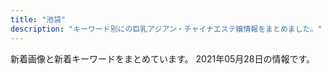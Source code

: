 ```yaml
---
title: "池袋"
description: "キーワード別にの巨乳アジアン・チャイナエステ嬢情報をまとめました。"
---
```


新着画像と新着キーワードをまとめています。
2021年05月28日の情報です。

<DmmAffiliateIns />
<KeywordTable
  shops={
    [
    {
        "keywords": {},
        "station": "JR\u6c60\u888b\u99c5\u897f\u53e3",
        "url": "http://mangetsudou.tyo.cm/",
        "img_links": [],
        "name": "\u6e80\u6708\u5802"
    },
    {
        "url": "https://koi-tenshi.tyo.cm/",
        "name": "\u604b\u306e\u5929\u4f7f",
        "station": "JR\u6c60\u888b\u99c5\u897f\u53e3(\u5317)",
        "img_links": [
            "https://koi-tenshi.tyo.cm/images/sp_ico02.png",
            "https://koi-tenshi.tyo.cm/images/header_open.png",
            "https://koi-tenshi.tyo.cm/images/header_mail.png",
            "https://koi-tenshi.tyo.cm/images/sp_ico03.png",
            "https://koi-tenshi.tyo.cm/photos/sites/8/2021/04/2021042906175895.jpg",
            "https://koi-tenshi.tyo.cm/photos/sites/8/2021/04/2021042906214275.jpg",
            "https://koi-tenshi.tyo.cm/images/sp_tel.png",
            "https://koi-tenshi.tyo.cm/images/sp_ico04.png",
            "https://koi-tenshi.tyo.cm/photos/sites/8/2021/04/2021042906171256.jpg",
            "https://koi-tenshi.tyo.cm/images/sp_ico01.png",
            "https://koi-tenshi.tyo.cm/images/sp_ico05.png",
            "https://koi-tenshi.tyo.cm/photos/sites/8/2021/04/2021042906173487.jpg",
            "https://koi-tenshi.tyo.cm/images/header_tel.png",
            "https://koi-tenshi.tyo.cm/images/info.jpg",
            "https://koi-tenshi.tyo.cm/images/end.png",
            "https://koi-tenshi.tyo.cm/images/sp_ico06.png",
            "https://koi-tenshi.tyo.cm/images/sp_header.png"
        ],
        "keywords": {
            "85": 1,
            "C": 12,
            "D": 4,
            "86": 2,
            "88": 1
        }
    },
    {
        "keywords": {
            "86": 30,
            "D": 26,
            "84": 52,
            "85": 15,
            "C": 63
        },
        "station": "JR\u6c60\u888b\u99c5\u6771\u53e3",
        "img_links": [
            "http://ccgirl.work/staff/ai1.jpg",
            "http://www.ccgirl.work/staff/kayuri3.jpg",
            "http://ccgirl.work/img/icon/new.jpg",
            "http://www.ccgirl.work/img/s/s_qa.png",
            "http://www.ccgirl.work/staff/kayuri2.jpg",
            "http://ccgirl.work/staff/riri2.jpg",
            "http://www.ccgirl.work/img/contentsbottom.png",
            "http://ccgirl.work/staff/koko2.jpg",
            "http://www.ccgirl.work/staff/koko1.jpg",
            "http://www.ccgirl.work/staff/aya3.jpg",
            "http://www.ccgirl.work/staff/kayuri1.jpg",
            "http://ccgirl.work/staff/ai3.jpg",
            "http://www.ccgirl.work/staff/aya1.jpg",
            "http://ccgirl.work/img/interior.jpg",
            "http://www.ccgirl.work/staff/aya2.jpg",
            "http://ccgirl.work/staff/hana1.jpg",
            "http://ccgirl.work/staff/koko1.jpg",
            "http://ccgirl.work/staff/aya1.jpg",
            "http://ccgirl.work/img/s/s_qa.png",
            "http://ccgirl.work/img/bana02.jpg",
            "http://www.ccgirl.work/staff/koko2.jpg",
            "http://ccgirl.work/staff/ai2.jpg",
            "http://www.ccgirl.work/staff/riri1.jpg",
            "http://www.ccgirl.work/staff/ai1.jpg",
            "http://ccgirl.work/staff/aya2.jpg",
            "http://ccgirl.work/staff/kayuri1.jpg",
            "http://www.ccgirl.work/img/bana02.jpg",
            "http://www.ccgirl.work/img/icon/new.jpg",
            "http://www.ccgirl.work/staff/ai2.jpg",
            "http://www.ccgirl.work/staff/ai3.jpg",
            "http://www.ccgirl.work/staff/hana1.jpg",
            "http://ccgirl.work/staff/kayuri3.jpg",
            "http://ccgirl.work/img/contentsbottom.png",
            "http://ccgirl.work/staff/riri1.jpg",
            "http://ccgirl.work/staff/kayuri2.jpg",
            "http://ccgirl.work/img/bana03.jpg",
            "http://ccgirl.work/staff/aya3.jpg",
            "http://www.ccgirl.work/img/bana03.jpg"
        ],
        "name": "\u73ca\u745a\u6d77\u5cb8",
        "url": "http://ccgirl.work/"
    },
    {
        "keywords": {
            "C": 33,
            "87": 8,
            "86": 20,
            "D": 11,
            "E": 3
        },
        "url": "http://www.yurari-massage.work/",
        "name": "\u3086\u3089\u308a",
        "img_links": [
            "http://www.yurari-massage.work/img/st027.jpg",
            "http://www.yurari-massage.work/img/sta22.jpg",
            "http://www.yurari-massage.work/img/m6.jpg",
            "http://www.yurari-massage.work/img/m20.jpg",
            "http://www.yurari-massage.work/img/st28.jpg",
            "http://www.yurari-massage.work/img/st11.jpg",
            "http://www.yurari-massage.work/img/m4.jpg",
            "http://www.yurari-massage.work/img/sta29.jpg",
            "http://www.yurari-massage.work/img/st026.jpg",
            "http://www.yurari-massage.work/img/m5.jpg",
            "http://www.yurari-massage.work/img/st21.jpg",
            "http://www.yurari-massage.work/img/sta28.jpg",
            "http://www.yurari-massage.work/img/mobile.png",
            "http://www.yurari-massage.work/img/st26.jpg",
            "http://www.yurari-massage.work/img/nos.jpg",
            "http://www.yurari-massage.work/img/st017.jpg",
            "http://www.yurari-massage.work/img/m10.jpg",
            "http://www.yurari-massage.work/img/st25.jpg",
            "http://www.yurari-massage.work/img/m50.jpg",
            "http://www.yurari-massage.work/img/st07.jpg",
            "http://www.yurari-massage.work/img/st17.jpg",
            "http://www.yurari-massage.work/img/head.jpg",
            "http://www.yurari-massage.work/img/m60.jpg",
            "http://www.yurari-massage.work/img/m40.jpg",
            "http://www.yurari-massage.work/img/st19.jpg",
            "http://www.yurari-massage.work/img/st27.jpg",
            "http://www.yurari-massage.work/img/m1.jpg",
            "http://www.yurari-massage.work/img/st4.jpg",
            "http://www.yurari-massage.work/img/campian.jpg",
            "http://www.yurari-massage.work/img/sta27.jpg",
            "http://www.yurari-massage.work/img/sta25.jpg",
            "http://www.yurari-massage.work/img/st29.jpg",
            "http://www.yurari-massage.work/img/m2.jpg",
            "http://www.yurari-massage.work/img/m30.jpg",
            "http://www.yurari-massage.work/img/sta21.jpg",
            "http://www.yurari-massage.work/img/sta26.jpg",
            "http://www.yurari-massage.work/img/r9.jpg",
            "http://www.yurari-massage.work/img/st7.jpg",
            "http://www.yurari-massage.work/img/st021.jpg",
            "http://www.yurari-massage.work/img/m3.jpg",
            "http://www.yurari-massage.work/img/sta7.jpg",
            "http://www.yurari-massage.work/img/st22.jpg",
            "http://www.yurari-massage.work/img/st022.jpg",
            "http://www.yurari-massage.work/img/sta4.jpg"
        ],
        "station": "JR\u6c60\u888b\u99c5\u897f\u53e3(\u5317)"
    },
    {
        "img_links": [
            "http://new-paradise.net/images/a2.jpg",
            "http://new-paradise.net/images/itigo.jpg",
            "http://new-paradise.net/images/a7.jpg",
            "http://new-paradise.net/images/a1.jpg",
            "http://new-paradise.net/images/a3.jpg",
            "http://new-paradise.net/images/flash1.jpg",
            "http://new-paradise.net/images/misaki01.jpg",
            "http://new-paradise.net/images/r3.jpg",
            "http://new-paradise.net/images/a5.jpg",
            "http://new-paradise.net/images/kanna02.jpg",
            "http://new-paradise.net/images/honoka.jpg",
            "http://new-paradise.net/images/kiki.jpg",
            "http://new-paradise.net/images/up.png",
            "http://new-paradise.net/images/kiki02.jpg",
            "http://new-paradise.net/images/down.png",
            "http://new-paradise.net/images/zi_staff.png",
            "http://new-paradise.net/images/a4.jpg",
            "http://new-paradise.net/images/g0.jpg",
            "http://new-paradise.net/images/misaki02.jpg",
            "http://new-paradise.net/images/mobile.png",
            "http://new-paradise.net/images/a6.jpg",
            "http://new-paradise.net/images/noa.jpg",
            "http://new-paradise.net/images/info.jpg"
        ],
        "keywords": {},
        "name": "\u5fc3\u30d1\u30e9\u30c0\u30a4\u30b9",
        "url": "http://new-paradise.net/",
        "station": "JR\u6c60\u888b\u99c5\u897f\u53e3"
    },
    {
        "url": "https://www.relax-es.net/",
        "img_links": [
            "https://www.relax-es.net/img/bana07.jpg",
            "https://www.relax-es.net/w90-p90/img/uploadfile/imgpc01608535716.jpg",
            "https://www.relax-es.net/img/uploadfile/imgpc01601602890.jpg",
            "https://www.relax-es.net/img/bana04.jpg",
            "https://www.relax-es.net/w160-p400/img/uploadfile/imgpc01601602403.jpg",
            "https://www.relax-es.net/img/num1.png",
            "https://www.relax-es.net/w160-p400/img/uploadfile/imgpc01601942092.jpg",
            "https://www.relax-es.net/img/uploadfile/imgpc01601602676.jpg",
            "https://www.relax-es.net/img/num5.png",
            "https://www.relax-es.net/w160-p400/img/uploadfile/imgpc01601602269.jpg",
            "https://www.relax-es.net/w90-p90/img/uploadfile/imgpc01608535826.jpg",
            "https://www.relax-es.net/w200-p300/img/uploadfile/imgpc01601602676.jpg",
            "https://www.relax-es.net/img/uploadfile/imgpc01601602761.jpg",
            "https://www.relax-es.net/w160-p400/img/uploadfile/imgpc01601602326.jpg",
            "https://www.relax-es.net/w160-p400/img/uploadfile/imgpc01601602443.jpg",
            "https://www.relax-es.net/w160-p400/img/uploadfile/imgpc01601602761.jpg",
            "https://www.relax-es.net/w90-p90/img/uploadfile/imgpc01601602890.jpg",
            "https://www.relax-es.net/w160-p400/img/uploadfile/imgpc01608535716.jpg",
            "https://www.relax-es.net/w160-p400/img/uploadfile/imgpc01601602970.jpg",
            "https://www.relax-es.net/img/bana02.jpg",
            "https://www.relax-es.net/w160-p400/img/uploadfile/imgpc01601602676.jpg",
            "https://www.relax-es.net/w200-p300/img/uploadfile/imgpc01601601975.jpg",
            "https://www.relax-es.net/img/uploadfile/imgpc01601942105.jpg",
            "https://www.relax-es.net/w200-p300/img/uploadfile/imgpc01601602403.jpg",
            "https://www.relax-es.net/w200-p300/img/uploadfile/imgpc01601942165.jpg",
            "https://www.relax-es.net/img/uploadfile/imgpc01601602970.jpg",
            "https://www.relax-es.net/img/companioncoment.png",
            "https://www.relax-es.net/w90-p90/img/uploadfile/imgpc01601603008.jpg",
            "https://www.relax-es.net/w90-p90/img/uploadfile/imgpc01608535915.jpg",
            "https://www.relax-es.net/w160-p400/img/uploadfile/imgpc01601942123.jpg",
            "https://www.relax-es.net/w90-p90/img/uploadfile/imgpc01601942105.jpg",
            "https://www.relax-es.net/w160-p400/img/uploadfile/imgpc01608535783.jpg",
            "https://www.relax-es.net/w200-p300/img/uploadfile/imgpc01601942105.jpg",
            "https://www.relax-es.net/w300-p200/img/uploadfile/imgpc01601602761.jpg",
            "https://www.relax-es.net/w160-p400/img/uploadfile/imgpc01601942105.jpg",
            "https://www.relax-es.net/img/uploadfile/imgpc01601601781.jpg",
            "https://www.relax-es.net/w160-p400/img/uploadfile/imgpc01601602890.jpg",
            "https://www.relax-es.net/w160-p400/img/uploadfile/imgpc01601602016.jpg",
            "https://www.relax-es.net/img/syscard.png",
            "https://www.relax-es.net/w90-p90/img/uploadfile/imgpc01601942165.jpg",
            "https://www.relax-es.net/img/area.jpg",
            "https://www.relax-es.net/img/uploadfile/imgpc01601942165.jpg",
            "https://www.relax-es.net/w160-p400/img/uploadfile/imgpc01601603008.jpg",
            "https://www.relax-es.net/w160-p400/img/uploadfile/imgpc01608535915.jpg",
            "https://www.relax-es.net/img/uploadfile/img_1601600792.jpg",
            "https://www.relax-es.net/w90-p90/img/uploadfile/imgpc01601602676.jpg",
            "https://www.relax-es.net/img/uploadfile/img_1601600707.jpg",
            "https://www.relax-es.net/w90-p90/img/uploadfile/imgpc01601602443.jpg",
            "https://www.relax-es.net/img/num4.png",
            "https://www.relax-es.net/w160-p400/img/uploadfile/imgpc01601601781.jpg",
            "https://www.relax-es.net/img/icon/new.png",
            "https://www.relax-es.net/w90-p90/img/uploadfile/imgpc01608535783.jpg",
            "https://www.relax-es.net/img/bana05.jpg",
            "https://www.relax-es.net/img/uploadfile/imgpc01608535783.jpg",
            "https://www.relax-es.net/img/bana03.jpg",
            "https://www.relax-es.net/img/num2.png",
            "https://www.relax-es.net/img/bana10.jpg",
            "https://www.relax-es.net/img/uploadfile/imgpc01608535716.jpg",
            "https://www.relax-es.net/w160-p400/img/uploadfile/imgpc01608535826.jpg",
            "https://www.relax-es.net/w90-p90/img/uploadfile/imgpc01601602970.jpg",
            "https://www.relax-es.net/w200-p300/img/uploadfile/imgpc01601942092.jpg",
            "https://www.relax-es.net/img/uploadfile/imgpc01601602326.jpg",
            "https://www.relax-es.net/img/uploadfile/imgpc01601602443.jpg",
            "https://www.relax-es.net/img/uploadfile/imgpc01601601975.jpg",
            "https://www.relax-es.net/w160-p400/img/uploadfile/imgpc01601942165.jpg",
            "https://www.relax-es.net/img/uploadfile/imgpc01601602403.jpg",
            "https://www.relax-es.net/img/bana01.jpg",
            "https://www.relax-es.net/img/num3.png",
            "https://www.relax-es.net/img/uploadfile/imgpc01601942092.jpg",
            "https://www.relax-es.net/img/uploadfile/imgpc01601942123.jpg",
            "https://www.relax-es.net/w160-p400/img/uploadfile/imgpc01601942142.jpg",
            "https://www.relax-es.net/w160-p400/img/uploadfile/imgpc01601602188.jpg",
            "https://www.relax-es.net/w300-p200/img/uploadfile/imgpc01601603008.jpg",
            "https://www.relax-es.net/img/uploadfile/imgpc01601603008.jpg",
            "https://www.relax-es.net/img/uploadfile/1601603998.png",
            "https://www.relax-es.net/w160-p400/img/uploadfile/imgpc01601601975.jpg",
            "https://www.relax-es.net/img/kantan.jpg",
            "https://www.relax-es.net/w90-p90/img/uploadfile/imgpc01601942092.jpg",
            "https://www.relax-es.net/w200-p300/img/uploadfile/imgpc01601602890.jpg",
            "https://www.relax-es.net/w200-p300/img/uploadfile/imgpc01601602326.jpg",
            "https://www.relax-es.net/img/uploadfile/imgpc01601602269.jpg",
            "https://www.relax-es.net/img/uploadfile/imgpc01601602188.jpg"
        ],
        "station": "JR\u6c60\u888b\u99c5\u897f\u53e3(\u5317)",
        "name": "New RELAX TIME",
        "keywords": {
            "C": 32,
            "87": 28,
            "89": 62,
            "D": 60,
            "E": 71,
            "90": 12,
            "F": 37,
            "88": 68
        }
    },
    {
        "url": "http://esthe-treat.com/",
        "keywords": {},
        "station": "JR\u6c60\u888b\u99c5\u897f\u53e3",
        "img_links": [
            "http://esthe-treat.com/img/sysetc.png",
            "http://esthe-treat.com/img/botton.jpg",
            "http://esthe-treat.com/img/cam.jpg",
            "http://esthe-treat.com/img/add.jpg",
            "http://esthe-treat.com/img/adrs.jpg",
            "http://esthe-treat.com/img/t-s.jpg",
            "http://esthe-treat.com/img/tit.jpg",
            "http://esthe-treat.com/img/info.jpg",
            "http://esthe-treat.com/img/sys2.png",
            "http://esthe-treat.com/staff/miki/01.jpg",
            "http://esthe-treat.com/staff/ami/01.jpg",
            "http://esthe-treat.com/staff/rena/01.jpg",
            "http://esthe-treat.com/img/tel.jpg",
            "http://esthe-treat.com/img/pic.jpg",
            "http://esthe-treat.com/img/pc.jpg",
            "http://esthe-treat.com/img/t-a.jpg",
            "http://esthe-treat.com/staff/natumi/01.jpg",
            "http://esthe-treat.com/staff/yuyu/01.jpg",
            "http://esthe-treat.com/img/t-t.jpg",
            "http://esthe-treat.com/img/t-o.jpg",
            "http://esthe-treat.com/img/sys1.png",
            "http://esthe-treat.com/img/t-r.jpg"
        ],
        "name": "\u53f0\u6e7e\u5e78\u904b\u30ea\u30e9\u30af\u30bc\u30fc\u30b7\u30e7\u30f3"
    },
    {
        "img_links": [
            "http://salon-arm.com/staff/rika/01mb.jpg",
            "http://salon-arm.com/img/ttl_line.png",
            "http://salon-arm.com/staff/yuuka/01.jpg",
            "http://salon-arm.com/img/att.jpg",
            "http://salon-arm.com/i/files/homeimg.jpg",
            "http://salon-arm.com/staff/rika/01.jpg",
            "http://salon-arm.com/pic/top.png",
            "http://salon-arm.com/img/ttl_staff.png",
            "http://salon-arm.com/staff/reina/01.jpg",
            "http://salon-arm.com/staff/mai/01.jpg",
            "http://salon-arm.com/staff/nana/01mb.jpg",
            "http://salon-arm.com/staff/ringo/01.jpg",
            "http://salon-arm.com/staff/saya/01mb.jpg",
            "http://salon-arm.com/img/ttl_tnew.png",
            "http://salon-arm.com/staff/emi/01.jpg",
            "http://salon-arm.com/staff/nana/01.jpg",
            "http://salon-arm.com/staff/emi/01mb.jpg",
            "http://salon-arm.com/staff/ichigo/01.jpg",
            "http://salon-arm.com/staff/ichigo/01mb.jpg",
            "http://salon-arm.com/staff/ai/01mb.jpg",
            "http://salon-arm.com/staff/reina/01mb.jpg",
            "http://salon-arm.com/staff/ringo/01mb.jpg",
            "http://salon-arm.com/img/ttl_concept.png",
            "http://salon-arm.com/staff/saya/01.jpg",
            "http://salon-arm.com/staff/kaori/01mb.jpg",
            "http://salon-arm.com/staff/midori/01mb.jpg",
            "http://salon-arm.com/staff/mai/01mb.jpg",
            "http://salon-arm.com/staff/kaori/01.jpg",
            "http://salon-arm.com/staff/midori/01.jpg",
            "http://salon-arm.com/staff/ai/01.jpg",
            "http://salon-arm.com/staff/yuuka/01mb.jpg",
            "http://salon-arm.com/img/ttl_mobile.png",
            "http://salon-arm.com/pic/head.png"
        ],
        "keywords": {
            "C": 21
        },
        "station": "JR\u6c60\u888b\u99c5\u897f\u53e3",
        "name": "\u30a2\u30ed\u30de\u30ed\u30de\u30f3\u30b9",
        "url": "http://salon-arm.com/"
    },
    {
        "station": "JR\u6c60\u888b\u99c5\u897f\u53e3",
        "name": "MONA\u30fbLIZA \u30e2\u30ca\u30fb\u30ea\u30b6",
        "keywords": {
            "C": 8
        },
        "url": "http://monaliza.xyz/",
        "img_links": [
            "http://monaliza.xyz/images/gallery_image01b.jpg",
            "http://monaliza.xyz/images/g4.jpg",
            "http://monaliza.xyz/images/index_c3.jpg",
            "http://monaliza.xyz/images/r02.jpg",
            "http://monaliza.xyz/images/top.jpg",
            "http://monaliza.xyz/images/r04.jpg",
            "http://monaliza.xyz/images/aoyi.jpg",
            "http://monaliza.xyz/images/g6.jpg",
            "http://monaliza.xyz/images/index_c1.jpg",
            "http://monaliza.xyz/images/g7.jpg",
            "http://monaliza.xyz/images/mobile.jpg",
            "http://monaliza.xyz/images/r01.jpg",
            "http://monaliza.xyz/images/r03.jpg",
            "http://monaliza.xyz/images/yuki.jpg",
            "http://monaliza.xyz/images/index_c2.jpg"
        ]
    },
    {
        "url": "http://www.coco-8.jp/",
        "keywords": {
            "86": 2,
            "88": 1,
            "90": 1
        },
        "name": "CoCo8 \u30b3\u30b3\u30a8\u30a4\u30c8",
        "img_links": [
            "http://www.coco-8.jp/_src/36746331/lineline.png",
            "http://www.coco-8.jp/_src/36741673/3.jpg",
            "http://www.coco-8.jp/_src/37791754/smartselect_20191212-140919_wechat.jpg",
            "http://www.coco-8.jp/_src/36746346/maya.jpg",
            "http://www.coco-8.jp/_src/36742630/b.png",
            "http://www.coco-8.jp/_src/36742462/5.jpg",
            "http://www.coco-8.jp/_src/54960396/wechatimg955.jpg",
            "http://www.coco-8.jp/_src/36746732/road2.png",
            "http://www.coco-8.jp/_src/36746644/lineline.png",
            "http://www.coco-8.jp/_src/36741672/4.jpg",
            "http://www.coco-8.jp/_src/36813493/cam2.jpg",
            "http://www.coco-8.jp/_src/36742640/b.png",
            "http://www.coco-8.jp/_src/36746642/risa.jpg",
            "http://www.coco-8.jp/_src/36742780/s3.jpg",
            "http://www.coco-8.jp/_src/36746351/lineline.png",
            "http://www.coco-8.jp/_src/36742644/sayuri.jpg",
            "http://www.coco-8.jp/_src/36742638/b.png",
            "http://www.coco-8.jp/_src/36742655/down.png",
            "http://www.coco-8.jp/_src/36746692/g3.jpg",
            "http://www.coco-8.jp/_src/36746702/g6.jpg",
            "http://www.coco-8.jp/_src/36742460/3.jpg",
            "http://www.coco-8.jp/_src/36745880/pic2.jpg",
            "http://www.coco-8.jp/_src/36741670/1.jpg",
            "http://www.coco-8.jp/_src/36741674/5.jpg",
            "http://www.coco-8.jp/_src/36741636/5.jpg",
            "http://www.coco-8.jp/_src/37791789/lineline.png",
            "http://www.coco-8.jp/_src/36741639/2.jpg",
            "http://www.coco-8.jp/_src/49977665/wechatimg437_20201113100952153.jpg",
            "http://www.coco-8.jp/_src/49632559/wechatimg336_20201102105038881.jpg",
            "http://www.coco-8.jp/_src/36741637/3.jpg",
            "http://www.coco-8.jp/_src/36741638/4.jpg",
            "http://www.coco-8.jp/_src/54960364/wechatimg955.jpg",
            "http://www.coco-8.jp/_src/36712010/sayuri.jpg",
            "http://www.coco-8.jp/_src/49977786/wechatimg336_20201102105038881.jpg",
            "http://www.coco-8.jp/_src/36746380/aki.jpg",
            "http://www.coco-8.jp/_src/36746398/mei1.jpg",
            "http://www.coco-8.jp/_src/36746635/iwa1.jpg",
            "http://www.coco-8.jp/_src/36746641/risa.jpg",
            "http://www.coco-8.jp/_src/36742642/b.png",
            "http://www.coco-8.jp/_src/36741640/1.jpg",
            "http://www.coco-8.jp/_src/36820891/cam3.png",
            "http://www.coco-8.jp/_src/36743040/s5.jpg",
            "http://www.coco-8.jp/_src/55662797/img20210426142633666355.png",
            "http://www.coco-8.jp/_src/36746397/mei1.jpg",
            "http://www.coco-8.jp/_src/36742714/s2.jpg",
            "http://www.coco-8.jp/_src/36741678/down.png",
            "http://www.coco-8.jp/_src/54960393/wechatimg955.jpg",
            "http://www.coco-8.jp/_src/49977785/wechatimg336_20201102105038881.jpg",
            "http://www.coco-8.jp/_src/36746633/lineline.png",
            "http://www.coco-8.jp/_src/54960394/lineline.png",
            "http://www.coco-8.jp/_src/54960397/wechatimg955.jpg",
            "http://www.coco-8.jp/_src/36746320/sayuri.jpg",
            "http://www.coco-8.jp/_src/36813492/cam2.jpg",
            "http://www.coco-8.jp/_src/36746704/g5.png",
            "http://www.coco-8.jp/_src/36746636/iwa1.jpg",
            "http://www.coco-8.jp/_src/36742458/1.jpg",
            "http://www.coco-8.jp/_src/49632727/wechatimg336_20201102105038881.jpg",
            "http://www.coco-8.jp/_src/36746682/g.jpg",
            "http://www.coco-8.jp/_src/36746688/g2.jpg",
            "http://www.coco-8.jp/_src/37791774/wechatimg437_20201113100952153.jpg",
            "http://www.coco-8.jp/_src/36746395/lineline.png",
            "http://www.coco-8.jp/_src/36746639/lineline.png",
            "http://www.coco-8.jp/_src/49977789/lineline.png",
            "http://www.coco-8.jp/_src/36742636/b.png",
            "http://www.coco-8.jp/_src/36742461/4.jpg",
            "http://www.coco-8.jp/_src/36820892/cam3.png",
            "http://www.coco-8.jp/_src/37791773/wechatimg437_20201113100952153.jpg",
            "http://www.coco-8.jp/_src/36741671/2.jpg",
            "http://www.coco-8.jp/_src/36742658/s1.jpg",
            "http://www.coco-8.jp/_src/36746379/aki.jpg",
            "http://www.coco-8.jp/_src/36742791/s4.jpg",
            "http://www.coco-8.jp/_src/36746714/b.png",
            "http://www.coco-8.jp/_src/49977773/wechatimg437_20201113100952153.jpg",
            "http://www.coco-8.jp/_src/36746345/maya.jpg",
            "http://www.coco-8.jp/_src/36742459/2.jpg",
            "http://www.coco-8.jp/_src/36745876/pic1.jpg"
        ],
        "station": "JR\u6c60\u888b\u99c5\u897f\u53e3"
    },
    {
        "name": "Primore \uff5e\u30d7\u30ea\u30e2\u30a2\uff5e",
        "url": "http://primore.jpest.net/",
        "station": "JR\u6c60\u888b\u99c5\u6771\u53e3",
        "keywords": {},
        "img_links": [
            "http://primore.jpest.net/uploads//sites/9/2020/06/02.jpg",
            "http://primore.jpest.net/uploads//sites/9/2020/06/top1-3.png",
            "http://primore.jpest.net/uploads//sites/9/2020/06/r2.jpg",
            "http://primore.jpest.net/uploads//sites/9/2021/04/2.jpg",
            "http://primore.jpest.net/uploads//sites/9/2020/06/top-2.png",
            "http://primore.jpest.net/uploads//sites/9/2020/06/s2.jpg",
            "http://primore.jpest.net/uploads//sites/9/2020/06/r4.jpg",
            "http://primore.jpest.net/uploads//sites/9/2020/06/01.jpg",
            "http://primore.jpest.net/uploads//sites/9/2020/06/s1.jpg",
            "http://primore.jpest.net/uploads//sites/9/2020/06/r1.jpg",
            "http://primore.jpest.net/uploads//sites/9/2021/04/3.jpg",
            "http://primore.jpest.net/uploads//sites/9/2020/06/4.jpg",
            "http://primore.jpest.net/uploads//sites/9/2020/06/r3.jpg",
            "http://primore.jpest.net/uploads//sites/9/2020/06/aroma1.jpg",
            "http://primore.jpest.net/uploads//sites/9/2020/06/s4.jpg",
            "http://primore.jpest.net/uploads//sites/9/2020/06/s3.jpg",
            "http://primore.jpest.net/uploads//sites/9/2021/04/1.jpg",
            "http://primore.jpest.net/uploads//sites/9/2020/06/r5.jpg",
            "http://primore.jpest.net/uploads//sites/9/2020/06/aroma2.jpg"
        ]
    },
    {
        "url": "http://es-manzokudou.com/",
        "keywords": {
            "88": 2,
            "86": 7,
            "C": 10,
            "87": 8,
            "84": 1,
            "D": 7
        },
        "station": "JR\u6c60\u888b\u99c5\u6771\u53e3",
        "img_links": [
            "http://es-manzokudou.com/images/index_29.jpg",
            "http://es-manzokudou.com/uploads/c92c85411d427aeda4e82379f413bfc5.jpg",
            "http://es-manzokudou.com/uploads/6eeb47bf176bb33d310cc4b85e6877cd.jpg",
            "http://es-manzokudou.com/images/index_22.jpg",
            "http://es-manzokudou.com/uploads/b7f36d45469210b381ecb79a0e05a347.jpg",
            "http://www.cmfm2.jp/images/over_thumb_l.png",
            "http://es-manzokudou.com/uploads/e0558d7d118d3983ed620237423a6a17.jpg",
            "http://es-manzokudou.com/images/index_31.jpg",
            "http://es-manzokudou.com/uploads/7284e4ffc051cbb8c074a8c30390ce68.jpg",
            "http://es-manzokudou.com/images/index_28.jpg",
            "http://es-manzokudou.com/images/service_10.jpg",
            "http://es-manzokudou.com/uploads/4a9bc6863322924a09070162269c7415.jpg",
            "http://es-manzokudou.com/images/index_16.jpg",
            "http://es-manzokudou.com/uploads/0796672f7c59948334658998a3c55cdb.jpg",
            "http://es-manzokudou.com/uploads/de54f16df04e0df8ae07ab990b8c9fd2.jpg",
            "http://es-manzokudou.com/uploads/0d826c16062de1388c242e2f77eb7cd6.jpg",
            "http://es-manzokudou.com/uploads/efbc511fca65f9baeae51ee52426cc0e.jpg",
            "http://es-manzokudou.com/images/girls_11.jpg",
            "http://es-manzokudou.com/images/index_08.jpg",
            "http://es-manzokudou.com/images/index_07.jpg",
            "http://es-manzokudou.com/uploads/356177edff3d3b7efc4a77022debc8aa.jpg",
            "http://es-manzokudou.com/uploads/209ba11412c2c128b5dfbdb8cfef6faa.jpg",
            "http://es-manzokudou.com/uploads/200f500725d3f15233d981ad9b5e6b9a.jpg",
            "http://es-manzokudou.com/images/info_04.png",
            "http://es-manzokudou.com/uploads/88aa8f906b0332cb40ad4429c8e7b758.jpg",
            "http://es-manzokudou.com/images/index_05.jpg",
            "http://es-manzokudou.com/images/index_03.jpg",
            "http://es-manzokudou.com/images/index_11.jpg",
            "http://es-manzokudou.com/uploads/33e3f16ac4ad0cce4991bcbf73f4ed57.jpg",
            "http://es-manzokudou.com/uploads/36735dc9d436a790f344c57635a3a44f.jpg",
            "http://es-manzokudou.com/images/interior_10.jpg",
            "http://es-manzokudou.com/images/info_09.png",
            "http://es-manzokudou.com/uploads/13ab049cc45dea80b43d33b6b7108f00.jpg",
            "http://es-manzokudou.com/images/index_23.jpg",
            "http://es-manzokudou.com/images/index_02.jpg",
            "http://es-manzokudou.com/images/service_09.jpg",
            "http://es-manzokudou.com/images/girls_09.jpg",
            "http://es-manzokudou.com/images/index_06.jpg",
            "http://es-manzokudou.com/uploads/1e5aff376576a255098bc7597386a028.jpg",
            "http://es-manzokudou.com/uploads/9f77b9b12f9cf11fcb013974ba368064.jpg",
            "http://es-manzokudou.com/uploads/ce9c20b274548d8d7fc88ffba3feb6b8.jpg",
            "http://es-manzokudou.com/uploads/0b1795e88117182a477ab05f88143541.jpg",
            "http://es-manzokudou.com/uploads/40fc21d31595f51aaf89793b1f68617b.jpg",
            "http://es-manzokudou.com/images/index_13.jpg",
            "http://es-manzokudou.com/uploads/4638ddb6f986a671b148647ba616100a.jpg",
            "http://es-manzokudou.com/uploads/59a8a61377564fb64b48427e84e4243f.jpg",
            "http://es-manzokudou.com/uploads/6d01aeb80d9d599f91829439c8d1cce9.jpg",
            "http://es-manzokudou.com/uploads/c7f77c3ead6ef13dab668a39ed78609c.jpg",
            "http://es-manzokudou.com/images/info_01.png",
            "http://es-manzokudou.com/uploads/e29aa67ee54566513e4e34114bfdc7b9.jpg",
            "http://es-manzokudou.com/uploads/d71f74498ca17396d022ba9a4df966f3.jpg",
            "http://es-manzokudou.com/uploads/848e0db3804d1d3c823537204d67f5aa.jpg",
            "http://es-manzokudou.com/images/link_09.jpg",
            "http://es-manzokudou.com/images/index_01.jpg",
            "http://es-manzokudou.com/uploads/da9811a4171f2ec42d7c9a8567e79d8c.jpg",
            "http://es-manzokudou.com/uploads/d0fdd8f6b16eaf7d5013c7d285fed2e3.jpg",
            "http://es-manzokudou.com/uploads/7b043aa15c9a9920550a2b92ec6be546.jpg",
            "http://es-manzokudou.com/images/index_04.jpg",
            "http://es-manzokudou.com/images/index_21.jpg",
            "http://es-manzokudou.com/images/index_14.jpg",
            "http://es-manzokudou.com/uploads/801bf12e5eb5d7775a0d06c4314059a8.jpg",
            "http://es-manzokudou.com/images/index_24.jpg",
            "http://es-manzokudou.com/images/index_19.jpg",
            "http://es-manzokudou.com/uploads/275d5f397baa63db8424c86d5d6237cf.jpg",
            "http://es-manzokudou.com/images/interior_09.jpg",
            "http://es-manzokudou.com/images/index_27.jpg",
            "http://es-manzokudou.com/images/index_17.jpg",
            "http://es-manzokudou.com/images/index_15.jpg",
            "http://es-manzokudou.com/images/info_02.png",
            "http://es-manzokudou.com/images/info_07.png",
            "http://es-manzokudou.com/uploads/8ec0af3b4889c07ab76ccbed51b2b813.jpg",
            "http://es-manzokudou.com/uploads/62c2e989f1be95fc8e01be85b464d514.jpg",
            "http://es-manzokudou.com/uploads/f66d763bd48ac5f51969e4311ac7af5c.jpg",
            "http://es-manzokudou.com/uploads/8a1fb58d0b110680c2356994ca8efb25.jpg",
            "http://es-manzokudou.com/uploads/dedff2c11ab7aaa841a9cf2747a8406c.jpg",
            "http://es-manzokudou.com/images/index_30.jpg",
            "http://es-manzokudou.com/uploads/d89fe15ae91cbe6757df76651ba2bafb.jpg",
            "http://es-manzokudou.com/images/info_05.png",
            "http://es-manzokudou.com/images/index_09.jpg",
            "http://es-manzokudou.com/uploads/b3126b220ec550d17cf3d4ceaa0d5f91.jpg"
        ],
        "name": "\u6e80\u8db3\u5802"
    },
    {
        "station": "JR\u6c60\u888b\u99c5\u897f\u53e3",
        "name": "For You",
        "keywords": {},
        "url": "http://foryou-est.tokyo/",
        "img_links": [
            "http://foryou-est.tokyo/images/riri.jpg",
            "http://foryou-est.tokyo/images/flash1.jpg",
            "http://foryou-est.tokyo/images/down.png",
            "http://foryou-est.tokyo/images/mobile.png",
            "http://foryou-est.tokyo/images/emi.jpg",
            "http://foryou-est.tokyo/images/yuki.jpg",
            "http://foryou-est.tokyo/images/mika.jpg",
            "http://foryou-est.tokyo/images/ai.jpg",
            "http://foryou-est.tokyo/images/sp02.jpg",
            "http://foryou-est.tokyo/images/sp01.jpg",
            "http://foryou-est.tokyo/images/aya.jpg",
            "http://foryou-est.tokyo/images/zi_staff.png",
            "http://foryou-est.tokyo/images/kina.jpg",
            "http://foryou-est.tokyo/images/up.png",
            "http://foryou-est.tokyo/images/sp03.jpg",
            "http://foryou-est.tokyo/images/yuri.jpg",
            "http://foryou-est.tokyo/images/yumi.jpg"
        ]
    },
    {
        "img_links": [
            "http://koi.este.work/t1.jpg",
            "http://koi.este.work/b_news.png",
            "http://koi.este.work/mens-esthe.png",
            "http://koi.este.work/tennai4.jpg",
            "http://koi.este.work/up_5_3_0.jpg",
            "http://momipara.jp/img/link/momi88.jpg",
            "http://koi.este.work/t3.jpg",
            "http://koi.este.work/tennai3.jpg",
            "http://koi.este.work/b_girl.png",
            "http://koi.este.work/2/uploadimg/1579481243.jpg",
            "http://koi.este.work/2/uploadimg/1601879728.jpg",
            "http://koi.este.work/tennai.png",
            "http://koi.este.work/top.jpg",
            "http://koi.este.work/2/uploadimg/1565558725.jpg",
            "http://koi.este.work/tennai2.jpg",
            "http://koi.este.work/2/uploadimg/1577672563.jpg"
        ],
        "name": "\u604b",
        "station": "JR\u6c60\u888b\u99c5\u897f\u53e3",
        "url": "http://koi.este.work/",
        "keywords": {
            "86": 6,
            "85": 6,
            "83": 18,
            "D": 18,
            "C": 12
        }
    },
    {
        "keywords": {},
        "url": "http://es-hana.work/",
        "station": "JR\u6c60\u888b\u99c5\u897f\u53e3(\u5317)",
        "img_links": [
            "http://es-hana.work/images/tg.jpg",
            "http://es-hana.work/staff/yuna.jpg",
            "http://es-hana.work/images/news.jpg",
            "http://es-hana.work/images/2.jpg",
            "http://es-hana.work/images/8.jpg",
            "http://es-hana.work/images/sys2.jpg",
            "http://es-hana.work/images/ac1.jpg",
            "http://es-hana.work/images/3.jpg",
            "http://es-hana.work/images/int.jpg",
            "http://es-hana.work/images/line.jpg",
            "http://es-hana.work/staff/haruka.jpg",
            "http://es-hana.work/img/miki1.jpg",
            "http://es-hana.work/images/interior_t.jpg",
            "http://es-hana.work/staff/yui.jpg",
            "http://es-hana.work/images/sys1.jpg",
            "http://es-hana.work/staff/aya.jpg",
            "http://es-hana.work/img/aya1.jpg",
            "http://es-hana.work/staff/miki.jpg",
            "http://es-hana.work/images/5.jpg",
            "http://es-hana.work/images/staff_t.jpg",
            "http://es-hana.work/images/1.jpg",
            "http://es-hana.work/staff/rina.jpg",
            "http://es-hana.work/images/6.jpg",
            "http://es-hana.work/img/nana1.jpg",
            "http://es-hana.work/images/ac2.jpg",
            "http://es-hana.work/img/rina1.jpg",
            "http://es-hana.work/staff/nana.jpg",
            "http://es-hana.work/images/head.jpg",
            "http://es-hana.work/images/7.jpg",
            "http://es-hana.work/img/haruka1.jpg",
            "http://es-hana.work/staff/ai.jpg",
            "http://es-hana.work/img/yui1.jpg",
            "http://es-hana.work/img/ai1.jpg"
        ],
        "name": "\u82b1\u6c34\u6728"
    },
    {
        "keywords": {
            "90": 1,
            "88": 1,
            "H": 2,
            "95": 1,
            "E": 1
        },
        "name": "\u6c34\u6728\u82b1",
        "url": "http://hanamizuki.jpn.cm/",
        "img_links": [
            "http://hanamizuki.jpn.cm/images/top.png",
            "http://hanamizuki.jpn.cm/photos/sites/43/2019/12/2019122511054178.jpg",
            "http://hanamizuki.jpn.cm/photos/sites/43/2017/11/2017110204161468.jpg",
            "http://hanamizuki.jpn.cm/images/room1.jpg",
            "http://hanamizuki.jpn.cm/photos/sites/43/2019/12/2019122511054726.jpg",
            "http://hanamizuki.jpn.cm/images/nbj2.jpg",
            "http://hanamizuki.jpn.cm/images/s_news.png",
            "http://hanamizuki.jpn.cm/images/s_link.png",
            "http://hanamizuki.jpn.cm/images/s_staff.png",
            "http://hanamizuki.jpn.cm/photos/sites/43/2017/11/2017110204162215.jpg",
            "http://hanamizuki.jpn.cm/photos/sites/43/2021/02/2021020211590282.jpg",
            "http://hanamizuki.jpn.cm/images/room2.jpg",
            "http://hanamizuki.jpn.cm/images/room3.jpg",
            "http://hanamizuki.jpn.cm/images/mobile.png",
            "http://hanamizuki.jpn.cm/images/room4.jpg"
        ],
        "station": "JR\u6c60\u888b\u99c5\u6771\u53e3"
    },
    {
        "img_links": [
            "http://awakoku.net/girls/misaki2.jpg",
            "http://awakoku.net/girls/misaki1.jpg",
            "http://awakoku.net/girls/aya1.jpg",
            "http://awakoku.net/girls/kana2.jpg",
            "http://awakoku.net/girls/yuri2.jpg",
            "http://awakoku.net/girls/mina1.jpg",
            "http://awakoku.net/girls/yumi.jpg",
            "http://awakoku.net/girls/mina2.jpg",
            "http://awakoku.net/girls/nana11.jpg",
            "http://awakoku.net/girls/yuri1.jpg",
            "http://awakoku.net/girls/ami1.jpg",
            "http://awakoku.net/image/pickup.jpg",
            "http://awakoku.net/girls/hana2.jpg",
            "http://awakoku.net/girls/sakura1.jpg",
            "http://awakoku.net/girls/noimage.jpg",
            "http://awakoku.net/topics/img/7-1.jpg",
            "http://awakoku.net/girls/nana22.jpg",
            "http://awakoku.net/girls/saki1.jpg",
            "http://awakoku.net/girls/nagisa2.jpg",
            "http://awakoku.net/girls/hana1.jpg",
            "http://awakoku.net/girls/nagisa1.jpg",
            "http://awakoku.net/girls/kana1.jpg",
            "http://manpuku-web2.sakura.ne.jp/awakoku/image/header.jpg"
        ],
        "url": "http://awakoku.net/",
        "name": "\u30a2\u30ef\u56fd\u515a",
        "keywords": {
            "87": 3,
            "85": 2,
            "C": 22,
            "E": 2,
            "84": 2,
            "88": 2,
            "86": 1,
            "83": 4,
            "F": 1
        },
        "station": "JR\u6c60\u888b\u99c5\u897f\u53e3"
    },
    {
        "name": "\u6708\u306e\u604b",
        "img_links": [
            "http://tsukinokoi.com/images/news1.png",
            "http://tsukinokoi.com/img/staff/148586605226742500.jpg",
            "http://tsukinokoi.com/img/staff/155204782386136400.jpg",
            "http://tsukinokoi.com/img/staff/148256052554824000.jpg",
            "http://tsukinokoi.com/images/QRcode.png",
            "http://tsukinokoi.com/images/pickupGirl2014.png",
            "http://tsukinokoi.com/images/event/2020/m05.png",
            "http://tsukinokoi.com/img/staff/154673852166026500.jpg",
            "http://tsukinokoi.com/img/staff/142919725579809100.png",
            "http://tsukinokoi.com/img/staff/155818741107218300.jpg",
            "http://tsukinokoi.com/img/staff/153079932824200700.jpg",
            "http://tsukinokoi.com/images/bar_top.png",
            "http://tsukinokoi.com/img/staff/148073918839938900.jpg",
            "http://tsukinokoi.com/images/news3.png",
            "http://tsukinokoi.com/img/staff/155611310658540500.jpg",
            "http://tsukinokoi.com/images/bar_staff.png",
            "http://tsukinokoi.com/img/staff/148586605222864500.jpg",
            "http://tsukinokoi.com/img/staff/151584629124140300.jpg",
            "http://tsukinokoi.com/img/staff/144652745411466600.jpg",
            "http://tsukinokoi.com/img/staff/160622584020640000.jpg",
            "http://tsukinokoi.com/img/staff/152008703796356600.jpg",
            "http://tsukinokoi.com/images/bar_gallery.png"
        ],
        "url": "http://tsukinokoi.com/",
        "keywords": {
            "\u30bb\u30af\u30b7\u30fc": 1
        },
        "station": "JR\u6c60\u888b\u99c5\u897f\u53e3"
    },
    {
        "station": "JR\u6c60\u888b\u99c5\u6771\u53e3",
        "keywords": {},
        "url": "http://manian-ikebukuro.com/",
        "name": "\u6d17\u4f53\u30de\u30cb\u30a2",
        "img_links": [
            "http://manian-ikebukuro.com/image/cast/cast_68_1_s.jpg",
            "http://manian-ikebukuro.com/image/cast/cast_63_1_l.jpg",
            "http://manian-ikebukuro.com/image/cast/cast_69_2_l.jpg",
            "http://manian-ikebukuro.com/image/cast/cast_63_1_s.jpg",
            "http://manian-ikebukuro.com/img/header0.jpg",
            "http://manian-ikebukuro.com/image/cast/cast_73_1_l.jpg",
            "http://manian-ikebukuro.com/image/cast/cast_47_1_s.jpg",
            "http://manian-ikebukuro.com/image/cast/cast_73_2_l.jpg",
            "http://manian-ikebukuro.com/image/cast/cast_74_1_s.jpg",
            "http://manian-ikebukuro.com/image/cast/cast_77_2_l.jpg",
            "http://manian-ikebukuro.com/image/cast/cast_77_1_s.jpg",
            "http://manian-ikebukuro.com/image/cast/cast_70_1_l.jpg",
            "http://manian-ikebukuro.com/img/news3.png",
            "http://manian-ikebukuro.com/img/bar_staff.png",
            "http://manian-ikebukuro.com/image/cast/cast_75_1_l.jpg",
            "http://manian-ikebukuro.com/image/cast/cast_69_1_l.jpg",
            "http://manian-ikebukuro.com/image/cast/cast_68_2_l.jpg",
            "http://manian-ikebukuro.com/image/cast/cast_70_2_l.jpg",
            "http://manian-ikebukuro.com/image/cast/cast_64_2_l.jpg",
            "http://manian-ikebukuro.com/image/cast/cast_47_1_l.jpg",
            "http://manian-ikebukuro.com/image/cast/cast_75_1_s.jpg",
            "http://manian-ikebukuro.com/image/cast/cast_74_1_l.jpg",
            "http://manian-ikebukuro.com/img/news1.png",
            "http://manian-ikebukuro.com/image/cast/cast_6_1_s.jpg",
            "http://manian-ikebukuro.com/image/cast/cast_75_2_l.jpg",
            "http://manian-ikebukuro.com/image/cast/cast_64_1_s.jpg",
            "http://manian-ikebukuro.com/image/cast/cast_64_1_l.jpg",
            "http://manian-ikebukuro.com/img/spSite.jpg",
            "http://manian-ikebukuro.com/image/cast/cast_70_1_s.jpg",
            "http://manian-ikebukuro.com/img/tel.png",
            "http://manian-ikebukuro.com/img/QRcode.png",
            "http://manian-ikebukuro.com/img/pickupGirl.png",
            "http://manian-ikebukuro.com/image/cast/cast_77_1_l.jpg",
            "http://manian-ikebukuro.com/image/cast/no_image.jpg",
            "http://manian-ikebukuro.com/image/cast/cast_80_1_s.jpg",
            "http://manian-ikebukuro.com/img/bar_profile.png",
            "http://manian-ikebukuro.com/image/cast/cast_68_1_l.jpg",
            "http://manian-ikebukuro.com/image/cast/cast_47_2_l.jpg",
            "http://manian-ikebukuro.com/image/cast/cast_74_2_l.jpg",
            "http://manian-ikebukuro.com/image/cast/cast_2_1_s.jpg",
            "http://manian-ikebukuro.com/sp/img/tel.png",
            "http://manian-ikebukuro.com/img/line1.jpg",
            "http://manian-ikebukuro.com/image/cast/10x10.jpg",
            "http://manian-ikebukuro.com/image/cast/cast_69_1_s.jpg",
            "http://manian-ikebukuro.com/image/cast/cast_67_1_s.jpg",
            "http://manian-ikebukuro.com/image/cast/cast_71_1_s.jpg",
            "http://manian-ikebukuro.com/image/cast/cast_73_1_s.jpg"
        ]
    },
    {
        "keywords": {
            "85": 4,
            "81": 4,
            "84": 8,
            "82": 10,
            "83": 10
        },
        "name": "\u30b9\u30a4\u30fc\u30c8\u30de\u30c3\u30c8",
        "img_links": [
            "http://c-sun2.com/img/icon/new.png",
            "http://c-sun2.com/img/topbar_news.png",
            "http://c-sun2.com/image/cast/cast_492_2_l.jpg",
            "http://c-sun2.com/image/cast/cast_357_2_l.jpg",
            "http://c-sun2.com/image/cast/cast_534_1_l.jpg",
            "http://c-sun2.com/image/cast/cast_326_2_l.jpg",
            "http://c-sun2.com/img/event/camp3.jpg",
            "http://c-sun2.com/img/bar_grallery.png",
            "http://c-sun2.com/img/topbar_osusume.png",
            "http://c-sun2.com/image/cast/cast_492_1_l.jpg",
            "http://c-sun2.com/img/bar_profile.png",
            "http://c-sun2.com/image/cast/cast_393_2_l.jpg",
            "http://c-sun2.com/image/cast/cast_485_2_l.jpg",
            "http://c-sun2.com/image/cast/cast_484_2_l.jpg",
            "http://c-sun2.com/image/cast/cast_466_2_l.jpg",
            "http://c-sun2.com/image/cast/cast_485_1_l.jpg",
            "http://c-sun2.com/image/cast/cast_524_2_l.jpg",
            "http://c-sun2.com/image/cast/cast_390_1_l.jpg",
            "http://c-sun2.com/image/cast/cast_484_1_l.jpg",
            "http://c-sun2.com/image/cast/cast_466_1_l.jpg",
            "http://c-sun2.com/image/cast/cast_534_2_l.jpg",
            "http://c-sun2.com/image/cast/cast_453_2_l.jpg",
            "http://c-sun2.com/image/cast/cast_580_1_l.jpg",
            "http://c-sun2.com/image/cast/cast_471_2_l.jpg",
            "http://c-sun2.com/image/cast/cast_496_2_l.jpg",
            "http://c-sun2.com/image/cast/cast_362_2_l.jpg",
            "http://c-sun2.com/image/cast/cast_357_1_l.jpg",
            "http://c-sun2.com/image/cast/cast_390_2_l.jpg",
            "http://c-sun2.com/image/cast/cast_496_1_l.jpg",
            "http://c-sun2.com/image/cast/cast_362_1_l.jpg",
            "http://c-sun2.com/img/bar_therapist.png",
            "http://c-sun2.com/img/header.jpg",
            "http://c-sun2.com/image/shame/192_1_l.jpg",
            "http://c-sun2.com/image/cast/cast_473_2_l.jpg",
            "http://c-sun2.com/image/cast/cast_360_2_l.jpg",
            "http://c-sun2.com/image/cast/cast_471_1_l.jpg",
            "http://c-sun2.com/image/cast/cast_326_1_l.jpg",
            "http://c-sun2.com/image/cast/cast_533_2_l.jpg",
            "http://c-sun2.com/image/cast/cast_533_1_l.jpg",
            "http://c-sun2.com/image/cast/cast_453_1_l.jpg",
            "http://c-sun2.com/image/cast/cast_473_1_l.jpg",
            "http://c-sun2.com/image/cast/cast_360_1_l.jpg",
            "http://c-sun2.com/image/cast/cast_524_1_l.jpg",
            "http://c-sun2.com/img/topbar_camp.png",
            "http://c-sun2.com/image/cast/cast_393_1_l.jpg"
        ],
        "url": "http://c-sun2.com/",
        "station": "JR\u6c60\u888b\u99c5\u897f\u53e3"
    },
    {
        "img_links": [
            "https://honeybee2.com/images_staff/134/041314164177.jpg",
            "https://honeybee2.com/images_staff/150/050113284720.jpg",
            "https://honeybee2.com/images/img_gallery_01.png",
            "https://honeybee2.com/images/bnr_200_40.jpg",
            "https://honeybee2.com/images_staff/60/050115251333.jpg",
            "https://honeybee2.com/images/btn_back.png",
            "https://honeybee2.com/images/img_gallery_06.png",
            "https://honeybee2.com/images/icon_ranking_01.png",
            "https://honeybee2.com/images/vis_profileframe.png",
            "https://honeybee2.com/images/img_gallery_04.png",
            "https://honeybee2.com/images/img_info.png",
            "https://honeybee2.com/images/btn_next.png",
            "https://honeybee2.com/images/pagetop_off.png",
            "https://honeybee2.com/images/bnr_468_60.jpg",
            "https://honeybee2.com/images_staff/175/050113092189.jpg",
            "https://honeybee2.com/images/icon_new.png",
            "https://honeybee2.com/images/bnr_160_45.jpg",
            "https://honeybee2.com/images_staff/99/110211050217.jpg",
            "https://honeybee2.com/images_staff/60/032207120681.jpg",
            "https://honeybee2.com/images/img_info_03.png",
            "https://honeybee2.com/images_staff/168/050113400416.jpg",
            "https://honeybee2.com/images/bnr_88_31.jpg",
            "https://honeybee2.com/images/no_image.jpg",
            "https://honeybee2.com/images_staff/168/111319171076.jpg",
            "https://honeybee2.com/images/img_gallery_02.png",
            "https://honeybee2.com/images_staff/111/070714141435.jpg",
            "https://honeybee2.com/images_staff/99/050115040623.jpg",
            "https://honeybee2.com/images_staff/150/091116274617.jpg",
            "https://honeybee2.com/images_staff/133/041312285087.jpg",
            "https://honeybee2.com/images/img_info_02.png",
            "https://honeybee2.com/images_staff/136/050114025434.jpg",
            "https://honeybee2.com/images_staff/133/050114310512.jpg",
            "https://honeybee2.com/images_staff/136/041523165620.jpg",
            "https://honeybee2.com/images/img_info_01.png",
            "https://honeybee2.com/images/icon_ranking_03.png",
            "https://honeybee2.com/images/bnr_side_card.png",
            "https://honeybee2.com/images/img_gallery_05.png",
            "https://honeybee2.com/images_staff/142/060611265633.jpg",
            "https://honeybee2.com/images/bnr_side_concept.png",
            "https://honeybee2.com/images/icon_ranking_04.png",
            "https://honeybee2.com/images/vis_castframe_01.png",
            "https://honeybee2.com/images_staff/142/050113450875.jpg",
            "https://honeybee2.com/images/icon_ranking_05.png",
            "https://honeybee2.com/images_staff/108/050115134296.jpg",
            "https://honeybee2.com/images_staff/117/050114225897.jpg",
            "https://honeybee2.com/images_staff/117/082321050834.jpg",
            "https://honeybee2.com/images_staff/176/050115410027.jpg",
            "https://honeybee2.com/images_staff/111/050114432551.jpg",
            "https://honeybee2.com/images/img_gallery_03.png"
        ],
        "keywords": {
            "D": 188,
            "83": 144,
            "F": 44,
            "88": 44,
            "84": 234,
            "85": 101,
            "82": 61,
            "C": 251
        },
        "url": "https://honeybee2.com/",
        "name": "\u30cf\u30cb\u30fc\u30d3\u30fc",
        "station": "JR\u6c60\u888b\u99c5\u897f\u53e3(\u5317)"
    },
    {
        "keywords": {
            "86": 4,
            "83": 1,
            "88": 3,
            "D": 14,
            "87": 4,
            "C": 47,
            "85": 15
        },
        "station": "JR\u6c60\u888b\u99c5\u897f\u53e3",
        "url": "https://www.aroma-angels.net/",
        "img_links": [
            "https://www.aroma-angels.net/images/ml_11_1_425.jpg",
            "https://www.aroma-angels.net/images/up_5_5_0.jpg",
            "https://www.aroma-angels.net/images/up_5_7_0.jpg",
            "https://www.aroma-angels.net/images/ml_11_1_1092.jpg",
            "https://www.aroma-angels.net/images/mc_1_2_445.jpg",
            "https://www.aroma-angels.net/images/mt_10_1_508.jpg",
            "https://www.aroma-angels.net/images/ml_11_1_1411.jpg",
            "https://www.aroma-angels.net/images/up_5_19_0.jpg",
            "https://www.aroma-angels.net/images/ml_11_1_208.jpg",
            "https://www.aroma-angels.net/images/mc_1_1_1092.jpg",
            "https://www.aroma-angels.net/images/link/link_15.jpg",
            "https://www.aroma-angels.net/images/ml_11_1_241.jpg",
            "https://www.aroma-angels.net/images/link/link_31.jpg",
            "https://www.aroma-angels.net/images/mc_1_2_239.jpg",
            "https://www.aroma-angels.net/images/link/link_34.jpg",
            "https://www.aroma-angels.net/images/ml_11_1_505.jpg",
            "https://www.aroma-angels.net/images/up_5_27_0.jpg",
            "https://www.aroma-angels.net/images/mc_1_1_505.jpg",
            "https://www.aroma-angels.net/images/up_5_26_0.jpg",
            "https://www.aroma-angels.net/images/ml_11_1_882.jpg",
            "https://www.aroma-angels.net/images/link/link_37.png",
            "https://www.aroma-angels.net/images/ml_11_1_506.jpg",
            "https://www.aroma-angels.net/images/ml_11_1_240.jpg",
            "https://www.aroma-angels.net/images/ml_11_1_1285.jpg",
            "https://www.aroma-angels.net/asset/img/top.jpg",
            "https://www.aroma-angels.net/images/mc_1_1_144.jpg",
            "https://www.aroma-angels.net/images/mt_10_1_105.jpg",
            "https://www.aroma-angels.net/images/ml_11_1_314.jpg",
            "https://www.aroma-angels.net/images/up_5_15_0.jpg",
            "https://www.aroma-angels.net/images/ml_11_1_1272.jpg",
            "https://www.aroma-angels.net/images/mc_1_1_446.jpg",
            "https://estama.jp/assets_new/default/pc/img/page/link/estama_200_40.png",
            "https://www.aroma-angels.net/asset/img/top2.jpg",
            "https://www.aroma-angels.net/images/up_5_8_0.jpg",
            "https://www.aroma-angels.net/images/link/link_27.jpg",
            "https://www.aroma-angels.net/images/up_5_22_0.jpg",
            "https://www.aroma-angels.net/images/up_5_6_0.jpg",
            "https://www.aroma-angels.net/images/ml_11_1_960.jpg",
            "https://www.aroma-angels.net/images/ml_11_1_1338.jpg",
            "https://www.aroma-angels.net/images/ml_11_1_268.jpg",
            "https://www.aroma-angels.net/images/mc_1_1_445.jpg",
            "https://www.aroma-angels.net/images/mt_10_1_1092.jpg",
            "https://www.aroma-angels.net/images/up_5_12_0.jpg",
            "https://www.aroma-angels.net/images/mc_1_1_1411.jpg",
            "https://www.aroma-angels.net/images/mt_10_1_446.jpg",
            "https://www.aroma-angels.net/images/mt_10_1_144.jpg",
            "https://www.aroma-angels.net/images/mc_1_2_1092.jpg",
            "https://www.aroma-angels.net/images/mc_1_2_144.jpg",
            "https://www.aroma-angels.net/images/mc_1_1_239.jpg",
            "https://www.aroma-angels.net/images/ml_11_1_2202.jpg",
            "https://www.aroma-angels.net/images/link/link_19.jpg",
            "https://www.aroma-angels.net/images/up_5_25_0.jpg",
            "https://menlog.net/link/menlog20040.jpg",
            "https://www.aroma-angels.net/images/mc_1_1_1698.jpeg",
            "https://www.aroma-angels.net/images/up_5_14_0.jpg",
            "https://www.aroma-angels.net/images/mc_1_1_105.jpg",
            "https://www.aroma-angels.net/images/mc_1_2_105.jpg",
            "https://www.aroma-angels.net/images/mc_1_1_1285.jpg",
            "https://www.aroma-angels.net/images/mt_10_1_505.jpg",
            "https://www.aroma-angels.net/images/ml_11_1_105.jpg",
            "https://www.aroma-angels.net/images/up_5_10_0.jpg",
            "https://www.aroma-angels.net/images/up_5_18_0.jpg",
            "https://www.aroma-angels.net/images/up_5_23_0.jpg",
            "https://www.aroma-angels.net/asset/img/spacer900x360.png",
            "https://www.aroma-angels.net/images/mt_10_1_506.jpg",
            "https://www.aroma-angels.net/images/up_5_13_0.jpg",
            "https://www.aroma-angels.net/images/ml_11_1_445.jpg",
            "https://www.aroma-angels.net/asset/img/spacer300x450.png",
            "https://www.aroma-angels.net/images/mc_1_1_882.jpg",
            "https://www.aroma-angels.net/images/ml_11_1_446.jpg",
            "https://www.aroma-angels.net/images/mc_1_1_506.jpg",
            "https://www.aroma-angels.net/images/ml_11_1_1698.jpeg",
            "https://www.aroma-angels.net/images/up_5_9_0.jpg",
            "https://www.aroma-angels.net/images/ml_11_1_507.jpg",
            "https://www.aroma-angels.net/images/ml_11_1_508.jpg",
            "https://www.aroma-angels.net/images/ml_11_1_239.jpg",
            "https://www.aroma-angels.net/images/ml_11_1_144.jpg",
            "https://www.aroma-angels.net/asset/img/spacer_gallery.png",
            "https://www.aroma-angels.net/images/ml_11_1_1064.jpg",
            "https://www.aroma-angels.net/images/mc_1_1_508.jpg",
            "https://www.aroma-angels.net/images/up_5_11_0.jpeg",
            "https://www.aroma-angels.net/images/up_5_17_0.jpg"
        ],
        "name": "AromaAngels\uff5e\u6c60\u888b\u30a2\u30ed\u30de\u30a8\u30f3\u30b8\u30a7\u30eb\u30ba\uff5e"
    },
    {
        "img_links": [],
        "url": "http://iris.iest.info/",
        "station": "JR\u6c60\u888b\u99c5\u6771\u53e3",
        "keywords": {},
        "name": "\u30b9\u30de\u30a4\u30eb"
    },
    {
        "img_links": [
            "http://www.i-rlx.info/images/upload/thumb/19b76df66faf0b12.jpg",
            "http://www.i-rlx.info/images/index_34.jpg",
            "http://www.i-rlx.info/images/upload/thumb/d9467bde93e01a59.jpg",
            "http://www.i-rlx.info/images/upload/19b76df66faf0b12.jpg",
            "http://www.i-rlx.info/images/upload/22c78aefa047b678.jpg",
            "http://www.i-rlx.info/images/upload/thumb/95e8548329763630.jpg",
            "http://www.i-rlx.info/images/upload/thumb/9e42414005a99f48.jpg",
            "http://www.i-rlx.info/images/index_03.jpg",
            "http://www.i-rlx.info/images/staff_16.jpg",
            "http://www.i-rlx.info/images/index_09.jpg",
            "http://www.i-rlx.info/images/upload/bc0752fe4e53b8c6.jpg",
            "http://www.i-rlx.info/girl/02.jpg",
            "http://www.i-rlx.info/images/index_13.jpg",
            "http://www.i-rlx.info/images/upload/thumb/c9993cc2167b7dc9.jpg",
            "http://www.i-rlx.info/images/upload/thumb/ac8e7ec3ac179feb.jpg",
            "http://www.i-rlx.info/girl/018.jpg",
            "http://www.i-rlx.info/i/room/r03.jpg",
            "http://www.i-rlx.info/images/index_15.jpg",
            "http://www.i-rlx.info/images/upload/dc8f1b616e622b2a.jpg",
            "http://www.i-rlx.info/images/index_18.jpg",
            "http://www.i-rlx.info/images/index_27.jpg",
            "http://www.i-rlx.info/i/girl/01.jpg",
            "http://www.i-rlx.info/images/upload/bb8a47bc98c64e87.jpg",
            "http://www.i-rlx.info/images/index_12.jpg",
            "http://www.i-rlx.info/images/index_29.jpg",
            "http://www.i-rlx.info/girl/017.jpg",
            "http://www.i-rlx.info/images/upload/thumb/eeb5d9caa554018e.jpg",
            "http://www.i-rlx.info/images/upload/ac8e7ec3ac179feb.jpg",
            "http://www.i-rlx.info/images/sub_21.jpg",
            "http://www.i-rlx.info/images/index_28.jpg",
            "http://www.i-rlx.info/images/index_02.jpg",
            "http://www.i-rlx.info/images/upload/thumb/de66c0c17276977c.jpg",
            "http://www.i-rlx.info/images/index_21.jpg",
            "http://www.i-rlx.info/images/index_33.jpg",
            "http://www.i-rlx.info/images/upload/c9993cc2167b7dc9.jpg",
            "http://www.i-rlx.info/images/index_14.jpg",
            "http://www.i-rlx.info/images/upload/bb2bfea87a6127cc.jpg",
            "http://www.i-rlx.info/i/girl/05.jpg",
            "http://www.i-rlx.info/girl/06.jpg",
            "http://www.i-rlx.info/images/upload/549fe7e03db1e8fc.jpg",
            "http://www.i-rlx.info/images/upload/9e42414005a99f48.jpg",
            "http://www.i-rlx.info/images/upload/thumb/c3c01fea3cdcaa08.jpg",
            "http://www.i-rlx.info/girl/01.jpg",
            "http://www.i-rlx.info/images/index_31.jpg",
            "http://www.i-rlx.info/girl/07.jpg",
            "http://www.i-rlx.info/i/girl/04.jpg",
            "http://www.i-rlx.info/images/upload/3a57edcf235cfd8e.jpg",
            "http://www.i-rlx.info/images/upload/thumb/7d800b2f3fde617b.jpg",
            "http://www.i-rlx.info/images/index_01.jpg",
            "http://www.i-rlx.info/images/rec_16.jpg",
            "http://www.i-rlx.info/images/index_06.jpg",
            "http://www.i-rlx.info/girl/04.jpg",
            "http://www.i-rlx.info/images/upload/thumb/bb2bfea87a6127cc.jpg",
            "http://www.i-rlx.info/images/upload/thumb/549fe7e03db1e8fc.jpg",
            "http://www.i-rlx.info/images/index_19.jpg",
            "http://www.i-rlx.info/i/girl/03.jpg",
            "http://www.i-rlx.info/images/index_24.jpg",
            "http://www.i-rlx.info/images/03.jpg",
            "http://www.i-rlx.info/images/index_37.jpg",
            "http://www.i-rlx.info/images/index_17.jpg",
            "http://www.i-rlx.info/images/index_35_01.jpg",
            "http://www.i-rlx.info/i/room/r04.jpg",
            "http://www.i-rlx.info/images/index_23.jpg",
            "http://www.i-rlx.info/i/room/r02.jpg",
            "http://www.i-rlx.info/images/index_26.jpg",
            "http://www.i-rlx.info/images/upload/888936484d714117.jpg",
            "http://www.i-rlx.info/images/rec.jpg",
            "http://www.i-rlx.info/images/upload/thumb/5f15caf7f272770f.jpg",
            "http://www.i-rlx.info/images/upload/thumb/bc0752fe4e53b8c6.jpg",
            "http://www.i-rlx.info/i/girl/02.jpg",
            "http://www.i-rlx.info/images/upload/c3c01fea3cdcaa08.jpg",
            "http://www.i-rlx.info/images/index_11.jpg",
            "http://www.i-rlx.info/girl/05.jpg",
            "http://www.i-rlx.info/images/index_30.jpg",
            "http://www.i-rlx.info/images/upload/thumb/dc8f1b616e622b2a.jpg",
            "http://www.i-rlx.info/images/upload/thumb/3a57edcf235cfd8e.jpg",
            "http://www.i-rlx.info/images/upload/95e8548329763630.jpg",
            "http://www.i-rlx.info/images/upload/4034fe297f992f5b.jpg",
            "http://www.i-rlx.info/i/room/r01.jpg",
            "http://www.i-rlx.info/images/upload/thumb/b0bbe23232bed8aa.jpg",
            "http://www.i-rlx.info/images/sub_18.jpg",
            "http://www.i-rlx.info/images/index_20.jpg",
            "http://www.i-rlx.info/images/upload/thumb/22c78aefa047b678.jpg",
            "http://www.i-rlx.info/images/upload/4d0e657eefdddf42.jpg",
            "http://www.i-rlx.info/images/index_10.jpg",
            "http://www.i-rlx.info/images/index_07.jpg",
            "http://www.i-rlx.info/images/upload/thumb/bb8a47bc98c64e87.jpg",
            "http://www.i-rlx.info/images/upload/thumb/888936484d714117.jpg",
            "http://www.i-rlx.info/images/upload/eeb5d9caa554018e.jpg",
            "http://www.i-rlx.info/images/info_16.jpg",
            "http://www.i-rlx.info/images/index_39.jpg",
            "http://www.i-rlx.info/images/index_04.jpg",
            "http://www.i-rlx.info/images/upload/thumb/4034fe297f992f5b.jpg",
            "http://www.i-rlx.info/images/info.jpg",
            "http://www.i-rlx.info/images/upload/d9467bde93e01a59.jpg",
            "http://www.i-rlx.info/images/upload/7d800b2f3fde617b.jpg",
            "http://www.i-rlx.info/images/index_36.jpg",
            "http://www.i-rlx.info/images/index_22.jpg",
            "http://www.i-rlx.info/images/upload/de66c0c17276977c.jpg",
            "http://www.i-rlx.info/images/index_08.jpg",
            "http://www.i-rlx.info/images/upload/b0bbe23232bed8aa.jpg",
            "http://www.i-rlx.info/images/upload/thumb/4d0e657eefdddf42.jpg",
            "http://www.i-rlx.info/girl/08.jpg",
            "http://www.i-rlx.info/images/upload/5f15caf7f272770f.jpg"
        ],
        "name": "\u30b7\u30e3\u30fc\u30ed\u30c3\u30c8\u59eb",
        "keywords": {
            "88": 1,
            "89": 3,
            "87": 1,
            "85": 10,
            "E": 1,
            "D": 5,
            "93": 2,
            "C": 21,
            "82": 2,
            "86": 3
        },
        "url": "http://www.i-rlx.info/",
        "station": "JR\u6c60\u888b\u99c5\u897f\u53e3(\u5317)"
    }
]
}
/>
<DmmAffiliateScript />
